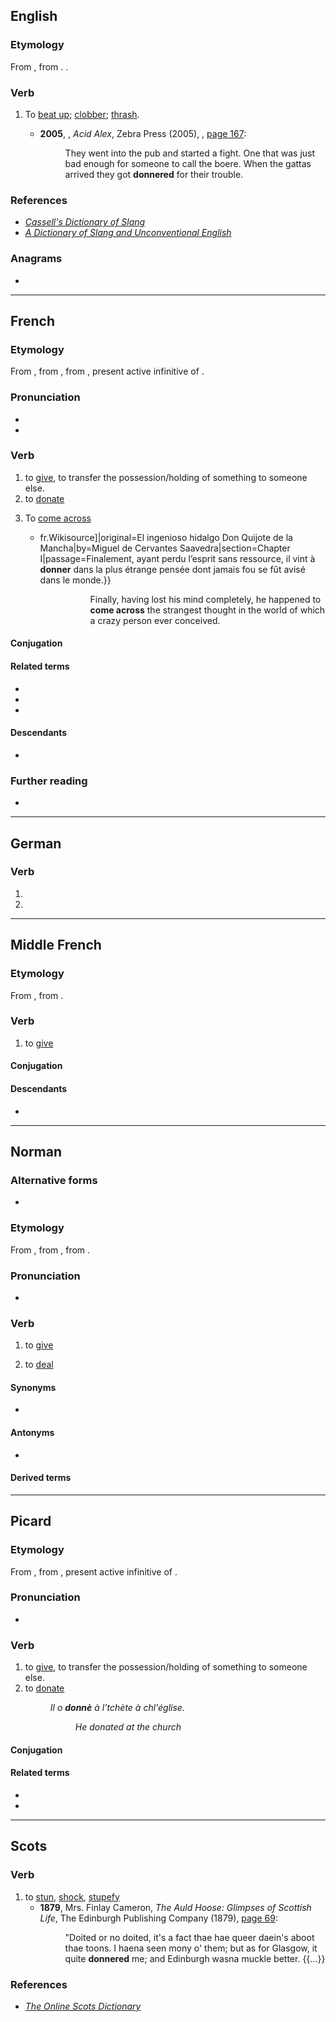 {{also|Donner}}
==English==

===Etymology===
From {{bor|en|af|donder||thrash}}, from {{der|en|nl|donder||thunder}}. {{doublet|en|thunder}}.

===Verb===
{{en-verb}}

# {{lb|en|South Africa|slang}} To [[beat up]]; [[clobber]]; [[thrash]].
#* '''2005''', {{w|Al Lovejoy}}, ''Acid Alex'', Zebra Press (2005), {{ISBN|1770070931}}, [http://books.google.com/books?id=5zqks5PBUowC&pg=PT191 page 167]:
#*: They went into the pub and started a fight. One that was just bad enough for someone to call the boere. When the gattas arrived they got '''donnered''' for their trouble.

===References===
* ''[http://books.google.com/books?id=5GpLcC4a5fAC&pg=PA428 Cassell's Dictionary of Slang]''
* ''[http://books.google.com/books?id=tvRp1whVFUsC&pg=PA328 A Dictionary of Slang and Unconventional English]''

===Anagrams===
* {{anagrams|en|a=dennor|Norden|Rendon|nonred}}

----

==French==

===Etymology===
From {{inh|fr|frm|donner}}, from {{inh|fr|fro|doner}}, from {{inh|fr|la|dōnāre}}, present active infinitive of {{m|la|dōnō}}.

===Pronunciation===
* {{fr-IPA}}
* {{audio|Fr-donner.ogg|audio|lang=fr}}

===Verb===
{{fr-verb}}

# to [[give]], to transfer the possession/holding of something to someone else.
# to [[donate]]
# {{lb|fr|intransitive}} To [[come across]]
#* {{quote-book|lang=fr|year=1837|author=Louis Viardot|title=L’Ingénieux Hidalgo Don Quichotte de la Manche|url=[s:fr: L’Ingénieux Hidalgo Don Quichotte de la Manche{{!}}fr.Wikisource]|original=El ingenioso hidalgo Don Quijote de la Mancha|by=Miguel de Cervantes Saavedra|section=Chapter I|passage=Finalement, ayant perdu l’esprit sans ressource, il vint à '''donner''' dans la plus étrange pensée dont jamais fou se fût avisé dans le monde.}}
#*:: Finally, having lost his mind completely, he happened to '''come across''' the strangest thought in the world of which a crazy person ever conceived.

====Conjugation====
{{fr-conj-auto}}

====Related terms====
* {{l|fr|donner sur}}
* {{l|fr|don}}
* {{l|fr|donner le jour}}

====Descendants====
* {{desc|bor=1|ro|dona}}

===Further reading===
* {{R:TLFi}}

----

==German==

===Verb===
{{head|de|verb form}}

# {{de-verb form of|donnern|1|s|g}}
# {{de-verb form of|donnern|i|s}}

----

==Middle French==

===Etymology===
From {{inh|frm|fro|doner}}, from {{inh|frm|la|dono|dōnō, dōnāre}}.

===Verb===
{{head|frm|verb}}

# to [[give]]

====Conjugation====
{{frm-conj-er|donn}}

====Descendants====
* {{desctree|fr|donner}}

----

==Norman==

===Alternative forms===
* {{l|nrf|dounnaïr||Guernsey}}

===Etymology===
From {{inh|nrf|fro|doner}}, from {{inh|nrf|la|dono|dōnō, dōnāre|give a present; bestow, grant}}, from {{m|la|dōnum||gift, present}}.

===Pronunciation===
* {{audio|Jer-donner.ogg|Audio (Jersey)|lang=nrf}}

===Verb===
{{nrf-verb}}

# {{lb|nrf|Jersey}} to [[give]]
# {{lb|nrf|Jersey|card games}} to [[deal]]

====Synonyms====
* {{l|nrf|bailli}}

====Antonyms====
* {{l|nrf|prendre||to take}}

====Derived terms====
{{der3|nrf|{{l|nrf|donner du fouet||to lash}}
|{{l|nrf|donner la tchêne||to cane}}
|{{l|nrf|donner un clyîn||to give a wink}}
|{{l|nrf|donner un pâssage||to give a lift}}}}

----

==Picard==

===Etymology===
From {{inh|pcd|fro|doner}}, from {{inh|pcd|la|dōnāre}}, present active infinitive of {{m|la|dōnō}}.

===Pronunciation===
* {{IPA|/dɔ̃.ne/|lang=pcd}}

===Verb===
{{head|pcd|verb}}

# to [[give]], to transfer the possession/holding of something to someone else.
# to [[donate]]
#: ''Il o '''donnè''' à l’tchète à chl'église.''
#:: ''He donated at the church''

====Conjugation====
{{pcd-conj-donner}}

====Related terms====
* {{l|pcd|don}}
* {{l|pcd|foaire don de}}

----

==Scots==

===Verb===
{{sco-verb}}

# to [[stun]], [[shock]], [[stupefy]]
#* '''1879''', Mrs. Finlay Cameron, ''The Auld Hoose: Glimpses of Scottish Life'', The Edinburgh Publishing Company (1879), [http://books.google.com/books?id=yxkCAAAAQAAJ&pg=PA69 page 69]:
#*: "Doited or no doited, it's a fact thae hae queer daein's aboot thae toons. I haena seen mony o' them; but as for Glasgow, it quite '''donnered''' me; and Edinburgh wasna muckle better. {{…}}

===References===
* ''[http://www.scots-online.org/dictionary/read.asp?letter=D&CurPage=32 The Online Scots Dictionary]''
